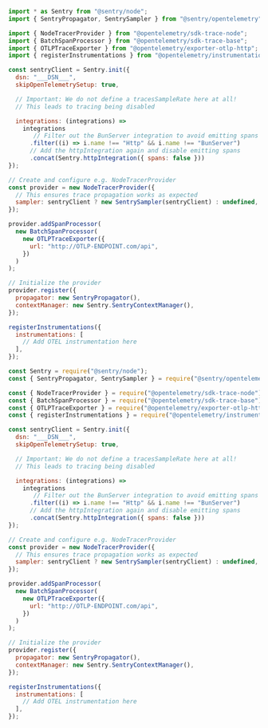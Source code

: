 ```javascript {tabTitle: ESM}
import * as Sentry from "@sentry/node";
import { SentryPropagator, SentrySampler } from "@sentry/opentelemetry";

import { NodeTracerProvider } from "@opentelemetry/sdk-trace-node";
import { BatchSpanProcessor } from "@opentelemetry/sdk-trace-base";
import { OTLPTraceExporter } from "@opentelemetry/exporter-otlp-http";
import { registerInstrumentations } from "@opentelemetry/instrumentation";

const sentryClient = Sentry.init({
  dsn: "___DSN___",
  skipOpenTelemetrySetup: true,

  // Important: We do not define a tracesSampleRate here at all!
  // This leads to tracing being disabled

  integrations: (integrations) =>
    integrations
       // Filter out the BunServer integration to avoid emitting spans from there
      .filter((i) => i.name !== "Http" && i.name !== "BunServer")
      // Add the httpIntegration again and disable emitting spans
      .concat(Sentry.httpIntegration({ spans: false }))
});

// Create and configure e.g. NodeTracerProvider
const provider = new NodeTracerProvider({
  // This ensures trace propagation works as expected
  sampler: sentryClient ? new SentrySampler(sentryClient) : undefined,
});

provider.addSpanProcessor(
  new BatchSpanProcessor(
    new OTLPTraceExporter({
      url: "http://OTLP-ENDPOINT.com/api",
    })
  )
);

// Initialize the provider
provider.register({
  propagator: new SentryPropagator(),
  contextManager: new Sentry.SentryContextManager(),
});

registerInstrumentations({
  instrumentations: [
    // Add OTEL instrumentation here
  ],
});
```
```javascript {tabTitle: CJS}
const Sentry = require("@sentry/node");
const { SentryPropagator, SentrySampler } = require("@sentry/opentelemetry");

const { NodeTracerProvider } = require("@opentelemetry/sdk-trace-node");
const { BatchSpanProcessor } = require("@opentelemetry/sdk-trace-base");
const { OTLPTraceExporter } = require("@opentelemetry/exporter-otlp-http");
const { registerInstrumentations } = require("@opentelemetry/instrumentation");

const sentryClient = Sentry.init({
  dsn: "___DSN___",
  skipOpenTelemetrySetup: true,

  // Important: We do not define a tracesSampleRate here at all!
  // This leads to tracing being disabled

  integrations: (integrations) =>
    integrations
       // Filter out the BunServer integration to avoid emitting spans from there
      .filter((i) => i.name !== "Http" && i.name !== "BunServer")
      // Add the httpIntegration again and disable emitting spans
      .concat(Sentry.httpIntegration({ spans: false }))
});

// Create and configure e.g. NodeTracerProvider
const provider = new NodeTracerProvider({
  // This ensures trace propagation works as expected
  sampler: sentryClient ? new SentrySampler(sentryClient) : undefined,
});

provider.addSpanProcessor(
  new BatchSpanProcessor(
    new OTLPTraceExporter({
      url: "http://OTLP-ENDPOINT.com/api",
    })
  )
);

// Initialize the provider
provider.register({
  propagator: new SentryPropagator(),
  contextManager: new Sentry.SentryContextManager(),
});

registerInstrumentations({
  instrumentations: [
    // Add OTEL instrumentation here
  ],
});
```
